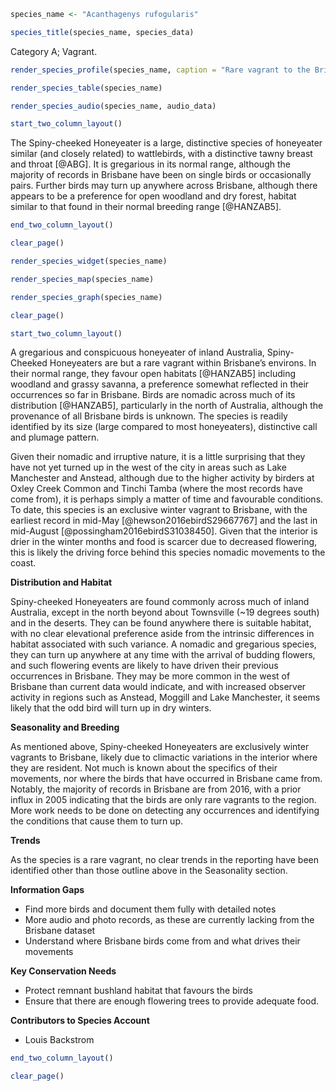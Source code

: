 ```r
species_name <- "Acanthagenys rufogularis"
```

```r
species_title(species_name, species_data)
```

Category A; Vagrant.

```r
render_species_profile(species_name, caption = "Rare vagrant to the Brisbane region, with only a handful of records, all in winter months indicating seasonal movements. Common throughout the interior of Australia but rarely makes it to the coast.")
```

```r
render_species_table(species_name)
```

```r
render_species_audio(species_name, audio_data)
```

```r
start_two_column_layout()
```

The Spiny-cheeked Honeyeater is a large, distinctive species of honeyeater similar (and closely related) to wattlebirds, with a distinctive tawny breast and throat [@ABG]. It is gregarious in its normal range, although the majority of records in Brisbane have been on single birds or occasionally pairs. Further birds may turn up anywhere across Brisbane, although there appears to be a preference for open woodland and dry forest, habitat similar to that found in their normal breeding range [@HANZAB5].

```r
end_two_column_layout()
```

```r
clear_page()
```

```r
render_species_widget(species_name)
```

```r
render_species_map(species_name)
```

```r
render_species_graph(species_name)
```

```r
clear_page()
```

```r
start_two_column_layout()
```

A gregarious and conspicuous honeyeater of inland Australia, Spiny-Cheeked Honeyeaters are but a rare vagrant within Brisbane's environs. In their normal range, they favour open habitats [@HANZAB5] including woodland and grassy savanna, a preference somewhat reflected in their occurrences so far in Brisbane. Birds are nomadic across much of its distribution [@HANZAB5], particularly in the north of Australia, although the provenance of all Brisbane birds is unknown. The species is readily identified by its size (large compared to most honeyeaters), distinctive call and plumage pattern.

Given their nomadic and irruptive nature, it is a little surprising that they have not yet turned up in the west of the city in areas such as Lake Manchester and Anstead, although due to the higher activity by birders at Oxley Creek Common and Tinchi Tamba (where the most records have come from), it is perhaps simply a matter of time and favourable conditions. To date, this species is an exclusive winter vagrant to Brisbane, with the earliest record in mid-May [@hewson2016ebirdS29667767] and the last in mid-August [@possingham2016ebirdS31038450]. Given that the interior is drier in the winter months and food is scarcer due to decreased flowering, this is likely the driving force behind this species nomadic movements to the coast.

**Distribution and Habitat**

Spiny-cheeked Honeyeaters are found commonly across much of inland Australia, except in the north beyond about Townsville (~19 degrees south) and in the deserts. They can be found anywhere there is suitable habitat, with no clear elevational preference aside from the intrinsic differences in habitat associated with such variance. A nomadic and gregarious species, they can turn up anywhere at any time with the arrival of budding flowers, and such flowering events are likely to have driven their previous occurrences in Brisbane. They may be more common in the west of Brisbane than current data would indicate, and with increased observer activity in regions such as Anstead, Moggill and Lake Manchester, it seems likely that the odd bird will turn up in dry winters.

**Seasonality and Breeding**

As mentioned above, Spiny-cheeked Honeyeaters are exclusively winter vagrants to Brisbane, likely due to climactic variations in the interior where they are resident. Not much is known about the specifics of their movements, nor where the birds that have occurred in Brisbane came from. Notably, the majority of records in Brisbane are from 2016, with a prior influx in 2005 indicating that the birds are only rare vagrants to the region. More work needs to be done on detecting any occurrences and identifying the conditions that cause them to turn up.

**Trends**

As the species is a rare vagrant, no clear trends in the reporting have been identified other than those outline above in the Seasonality section.

**Information Gaps**

- Find more birds and document them fully with detailed notes
- More audio and photo records, as these are currently lacking from the Brisbane dataset
- Understand where Brisbane birds come from and what drives their movements

**Key Conservation Needs**

- Protect remnant bushland habitat that favours the birds
- Ensure that there are enough flowering trees to provide adequate food.

**Contributors to Species Account**

- Louis Backstrom

```r
end_two_column_layout()
```

```r
clear_page()
```
